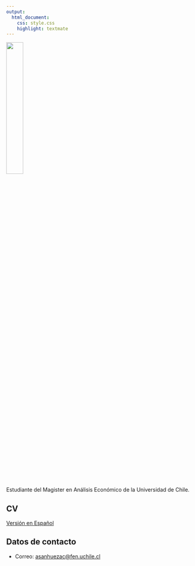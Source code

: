 ```yaml
---
output: 
  html_document:
    css: style.css
    highlight: textmate
---
```


![](Imagenes/Foto.png){width=30%}

Estudiante del Magister en Análisis Económico de la Universidad de Chile.

## CV
[Versión en Español](archivos/CV_Agustin_Sanhueza.pdf)

## Datos de contacto

- Correo: <asanhuezac@fen.uchile.cl>

